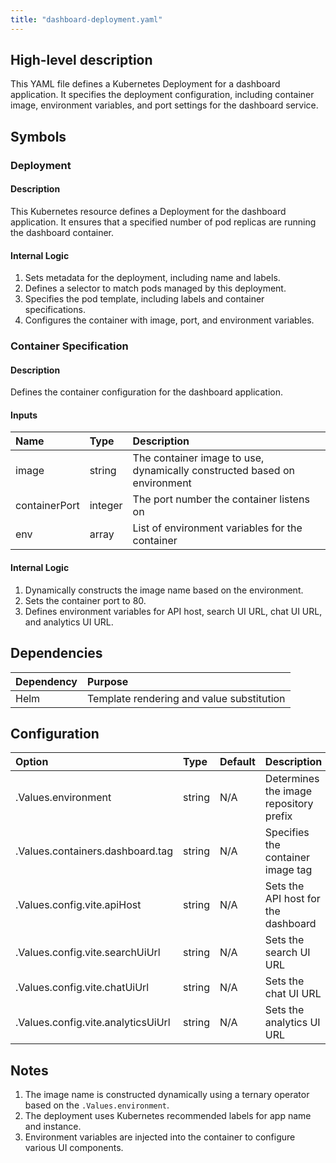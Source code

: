 ```yaml
---
title: "dashboard-deployment.yaml"
---
```


## High-level description
This YAML file defines a Kubernetes Deployment for a dashboard application. It specifies the deployment configuration, including container image, environment variables, and port settings for the dashboard service.

## Symbols

### Deployment
#### Description
This Kubernetes resource defines a Deployment for the dashboard application. It ensures that a specified number of pod replicas are running the dashboard container.

#### Internal Logic
1. Sets metadata for the deployment, including name and labels.
2. Defines a selector to match pods managed by this deployment.
3. Specifies the pod template, including labels and container specifications.
4. Configures the container with image, port, and environment variables.

### Container Specification
#### Description
Defines the container configuration for the dashboard application.

#### Inputs
| Name | Type | Description |
|:-----|:-----|:------------|
| image | string | The container image to use, dynamically constructed based on environment |
| containerPort | integer | The port number the container listens on |
| env | array | List of environment variables for the container |

#### Internal Logic
1. Dynamically constructs the image name based on the environment.
2. Sets the container port to 80.
3. Defines environment variables for API host, search UI URL, chat UI URL, and analytics UI URL.

## Dependencies
| Dependency | Purpose |
|:-----------|:--------|
| Helm | Template rendering and value substitution |

## Configuration
| Option | Type | Default | Description |
|:-------|:-----|:--------|:------------|
| .Values.environment | string | N/A | Determines the image repository prefix |
| .Values.containers.dashboard.tag | string | N/A | Specifies the container image tag |
| .Values.config.vite.apiHost | string | N/A | Sets the API host for the dashboard |
| .Values.config.vite.searchUiUrl | string | N/A | Sets the search UI URL |
| .Values.config.vite.chatUiUrl | string | N/A | Sets the chat UI URL |
| .Values.config.vite.analyticsUiUrl | string | N/A | Sets the analytics UI URL |

## Notes
1. The image name is constructed dynamically using a ternary operator based on the `.Values.environment`.
2. The deployment uses Kubernetes recommended labels for app name and instance.
3. Environment variables are injected into the container to configure various UI components.
